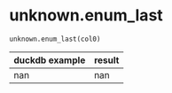 # unknown.enum_last { #duckops.unknown.enum_last }

`unknown.enum_last(col0)`

| duckdb example | result |
| -------------- | ------ |
| nan | nan |
